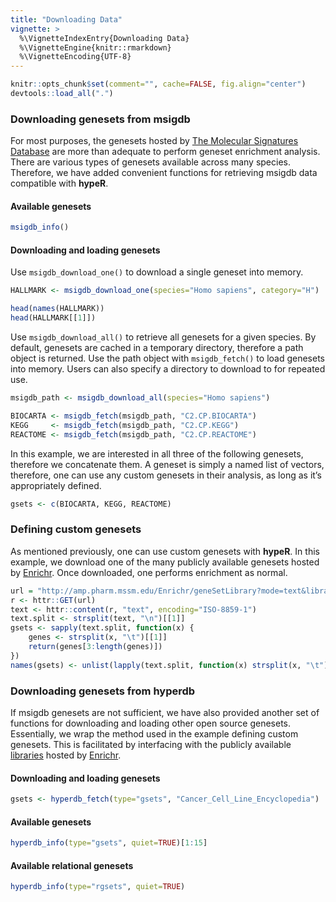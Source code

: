 ```yaml
---
title: "Downloading Data"
vignette: >
  %\VignetteIndexEntry{Downloading Data}
  %\VignetteEngine{knitr::rmarkdown}
  %\VignetteEncoding{UTF-8}
---
```


```r
knitr::opts_chunk$set(comment="", cache=FALSE, fig.align="center")
devtools::load_all(".")
```

### Downloading genesets from msigdb
For most purposes, the genesets hosted by [The Molecular Signatures Database](https://software.broadinstitute.org/gsea/msigdb/collections.jsp) are more than adequate to perform geneset enrichment analysis. There are various types of genesets available across many species. Therefore, we have added convenient functions for retrieving msigdb data compatible with __hypeR__.

#### Available genesets
```r

msigdb_info()

```

#### Downloading and loading genesets
Use `msigdb_download_one()` to download a single geneset into memory.
```r

HALLMARK <- msigdb_download_one(species="Homo sapiens", category="H")

```

```r

head(names(HALLMARK))
head(HALLMARK[[1]])

```

Use `msigdb_download_all()` to retrieve all genesets for a given species. By default, genesets are cached in a temporary directory, therefore a path object is returned. Use the path object with `msigdb_fetch()` to load genesets into memory. Users can also specify a directory to download to for repeated use.
```r

msigdb_path <- msigdb_download_all(species="Homo sapiens")

BIOCARTA <- msigdb_fetch(msigdb_path, "C2.CP.BIOCARTA")
KEGG     <- msigdb_fetch(msigdb_path, "C2.CP.KEGG")
REACTOME <- msigdb_fetch(msigdb_path, "C2.CP.REACTOME")

```

In this example, we are interested in all three of the following genesets, therefore we concatenate them. A geneset is simply a named list of vectors, therefore, one can use any custom genesets in their analysis, as long as it's appropriately defined.
```r

gsets <- c(BIOCARTA, KEGG, REACTOME)

```

### Defining custom genesets
As mentioned previously, one can use custom genesets with __hypeR__. In this example, we download one of the many publicly available genesets hosted by [Enrichr](https://amp.pharm.mssm.edu/Enrichr/). Once downloaded, one performs enrichment as normal.
```r

url = "http://amp.pharm.mssm.edu/Enrichr/geneSetLibrary?mode=text&libraryName=Cancer_Cell_Line_Encyclopedia"
r <- httr::GET(url)
text <- httr::content(r, "text", encoding="ISO-8859-1")
text.split <- strsplit(text, "\n")[[1]]
gsets <- sapply(text.split, function(x) {
    genes <- strsplit(x, "\t")[[1]]
    return(genes[3:length(genes)])
})
names(gsets) <- unlist(lapply(text.split, function(x) strsplit(x, "\t")[[1]][1]))

```

### Downloading genesets from hyperdb
If msigdb genesets are not sufficient, we have also provided another set of functions for downloading and loading other open source genesets. Essentially, we wrap the method used in the example defining custom genesets. This is facilitated by interfacing with the publicly available [libraries](https://amp.pharm.mssm.edu/Enrichr/#stats) hosted by [Enrichr](https://amp.pharm.mssm.edu/Enrichr/).

#### Downloading and loading genesets
```r

gsets <- hyperdb_fetch(type="gsets", "Cancer_Cell_Line_Encyclopedia")

```

#### Available genesets
```r

hyperdb_info(type="gsets", quiet=TRUE)[1:15]

```

#### Available relational genesets
```r

hyperdb_info(type="rgsets", quiet=TRUE)

```